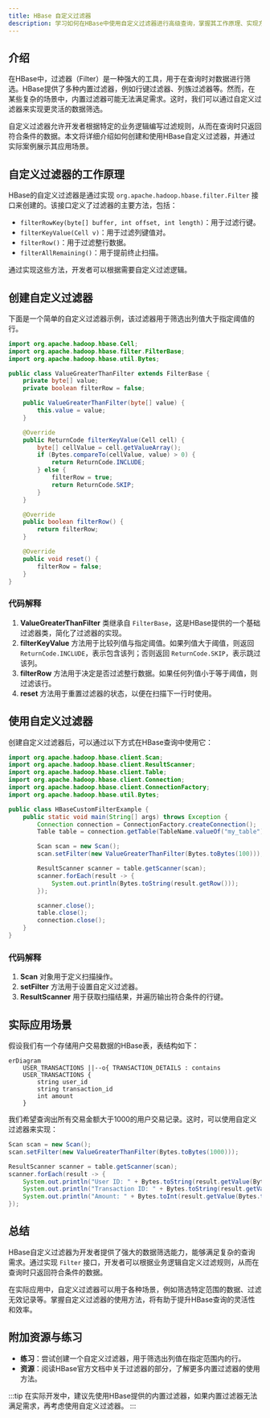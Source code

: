 ```yaml
---
title: HBase 自定义过滤器
description: 学习如何在HBase中使用自定义过滤器进行高级查询，掌握其工作原理、实现方法以及实际应用场景。
---
```


## 介绍

在HBase中，过滤器（Filter）是一种强大的工具，用于在查询时对数据进行筛选。HBase提供了多种内置过滤器，例如行键过滤器、列族过滤器等。然而，在某些复杂的场景中，内置过滤器可能无法满足需求。这时，我们可以通过自定义过滤器来实现更灵活的数据筛选。

自定义过滤器允许开发者根据特定的业务逻辑编写过滤规则，从而在查询时只返回符合条件的数据。本文将详细介绍如何创建和使用HBase自定义过滤器，并通过实际案例展示其应用场景。

## 自定义过滤器的工作原理

HBase的自定义过滤器是通过实现 `org.apache.hadoop.hbase.filter.Filter` 接口来创建的。该接口定义了过滤器的主要方法，包括：

- `filterRowKey(byte[] buffer, int offset, int length)`：用于过滤行键。
- `filterKeyValue(Cell v)`：用于过滤列键值对。
- `filterRow()`：用于过滤整行数据。
- `filterAllRemaining()`：用于提前终止扫描。

通过实现这些方法，开发者可以根据需要自定义过滤逻辑。

## 创建自定义过滤器

下面是一个简单的自定义过滤器示例，该过滤器用于筛选出列值大于指定阈值的行。

```java
import org.apache.hadoop.hbase.Cell;
import org.apache.hadoop.hbase.filter.FilterBase;
import org.apache.hadoop.hbase.util.Bytes;

public class ValueGreaterThanFilter extends FilterBase {
    private byte[] value;
    private boolean filterRow = false;

    public ValueGreaterThanFilter(byte[] value) {
        this.value = value;
    }

    @Override
    public ReturnCode filterKeyValue(Cell cell) {
        byte[] cellValue = cell.getValueArray();
        if (Bytes.compareTo(cellValue, value) > 0) {
            return ReturnCode.INCLUDE;
        } else {
            filterRow = true;
            return ReturnCode.SKIP;
        }
    }

    @Override
    public boolean filterRow() {
        return filterRow;
    }

    @Override
    public void reset() {
        filterRow = false;
    }
}
```

### 代码解释

1. **ValueGreaterThanFilter** 类继承自 `FilterBase`，这是HBase提供的一个基础过滤器类，简化了过滤器的实现。
2. **filterKeyValue** 方法用于比较列值与指定阈值。如果列值大于阈值，则返回 `ReturnCode.INCLUDE`，表示包含该列；否则返回 `ReturnCode.SKIP`，表示跳过该列。
3. **filterRow** 方法用于决定是否过滤整行数据。如果任何列值小于等于阈值，则过滤该行。
4. **reset** 方法用于重置过滤器的状态，以便在扫描下一行时使用。

## 使用自定义过滤器

创建自定义过滤器后，可以通过以下方式在HBase查询中使用它：

```java
import org.apache.hadoop.hbase.client.Scan;
import org.apache.hadoop.hbase.client.ResultScanner;
import org.apache.hadoop.hbase.client.Table;
import org.apache.hadoop.hbase.client.Connection;
import org.apache.hadoop.hbase.client.ConnectionFactory;
import org.apache.hadoop.hbase.util.Bytes;

public class HBaseCustomFilterExample {
    public static void main(String[] args) throws Exception {
        Connection connection = ConnectionFactory.createConnection();
        Table table = connection.getTable(TableName.valueOf("my_table"));

        Scan scan = new Scan();
        scan.setFilter(new ValueGreaterThanFilter(Bytes.toBytes(100)));

        ResultScanner scanner = table.getScanner(scan);
        scanner.forEach(result -> {
            System.out.println(Bytes.toString(result.getRow()));
        });

        scanner.close();
        table.close();
        connection.close();
    }
}
```

### 代码解释

1. **Scan** 对象用于定义扫描操作。
2. **setFilter** 方法用于设置自定义过滤器。
3. **ResultScanner** 用于获取扫描结果，并遍历输出符合条件的行键。

## 实际应用场景

假设我们有一个存储用户交易数据的HBase表，表结构如下：

```mermaid
erDiagram
    USER_TRANSACTIONS ||--o{ TRANSACTION_DETAILS : contains
    USER_TRANSACTIONS {
        string user_id
        string transaction_id
        int amount
    }
```

我们希望查询出所有交易金额大于1000的用户交易记录。这时，可以使用自定义过滤器来实现：

```java
Scan scan = new Scan();
scan.setFilter(new ValueGreaterThanFilter(Bytes.toBytes(1000)));

ResultScanner scanner = table.getScanner(scan);
scanner.forEach(result -> {
    System.out.println("User ID: " + Bytes.toString(result.getValue(Bytes.toBytes("cf"), Bytes.toBytes("user_id"))));
    System.out.println("Transaction ID: " + Bytes.toString(result.getValue(Bytes.toBytes("cf"), Bytes.toBytes("transaction_id"))));
    System.out.println("Amount: " + Bytes.toInt(result.getValue(Bytes.toBytes("cf"), Bytes.toBytes("amount"))));
});
```

## 总结

HBase自定义过滤器为开发者提供了强大的数据筛选能力，能够满足复杂的查询需求。通过实现 `Filter` 接口，开发者可以根据业务逻辑自定义过滤规则，从而在查询时只返回符合条件的数据。

在实际应用中，自定义过滤器可以用于各种场景，例如筛选特定范围的数据、过滤无效记录等。掌握自定义过滤器的使用方法，将有助于提升HBase查询的灵活性和效率。

## 附加资源与练习

- **练习**：尝试创建一个自定义过滤器，用于筛选出列值在指定范围内的行。
- **资源**：阅读HBase官方文档中关于过滤器的部分，了解更多内置过滤器的使用方法。

:::tip
在实际开发中，建议先使用HBase提供的内置过滤器，如果内置过滤器无法满足需求，再考虑使用自定义过滤器。
:::